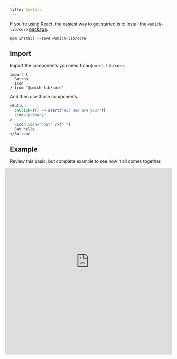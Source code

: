 ```yaml
---
title: Install
---
```


If you're using React, the easiest way to get started is to install the `@umich-lib/core` [package](https://www.npmjs.com/package/@umich-lib/core).

```
npm install --save @umich-lib/core
```

## Import

Import the components you need from `@umich-lib/core`.


```
import {
  Button,
  Icon
} from '@umich-lib/core'
```

And then use those components.

```jsx live=true
<Button
  onClick={() => alert('Hi! How are you?')}
  kind="primary"
>
  <Icon icon="chat" />{" "}
  Say hello
</Button>
```

## Example

Review this basic, but complete example to see how it all comes together.

<iframe src="https://codesandbox.io/embed/q9wq1rmj3q?fontsize=14" style="width: calc(100% + 2rem + 1px); height:600px; border:0; border-radius: 4px; overflow:hidden; margin: 0 calc(-1rem + -1px);" sandbox="allow-modals allow-forms allow-popups allow-scripts allow-same-origin"></iframe>